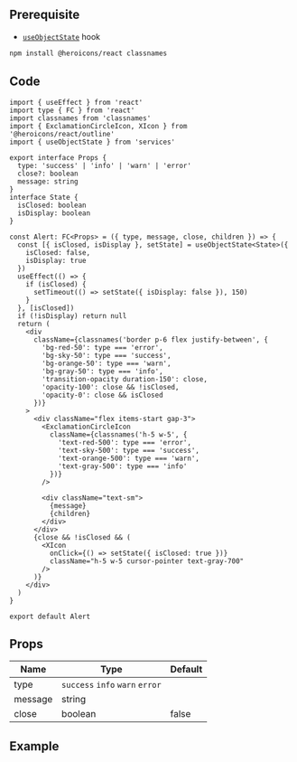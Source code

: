 
## Prerequisite

- [`useObjectState`](/docs/hooks/useObjectState) hook

```bash npm2yarn
npm install @heroicons/react classnames
```

## Code

```tsx title="components/Alert/index.tsx"
import { useEffect } from 'react'
import type { FC } from 'react'
import classnames from 'classnames'
import { ExclamationCircleIcon, XIcon } from '@heroicons/react/outline'
import { useObjectState } from 'services'

export interface Props {
  type: 'success' | 'info' | 'warn' | 'error'
  close?: boolean
  message: string
}
interface State {
  isClosed: boolean
  isDisplay: boolean
}

const Alert: FC<Props> = ({ type, message, close, children }) => {
  const [{ isClosed, isDisplay }, setState] = useObjectState<State>({
    isClosed: false,
    isDisplay: true
  })
  useEffect(() => {
    if (isClosed) {
      setTimeout(() => setState({ isDisplay: false }), 150)
    }
  }, [isClosed])
  if (!isDisplay) return null
  return (
    <div
      className={classnames('border p-6 flex justify-between', {
        'bg-red-50': type === 'error',
        'bg-sky-50': type === 'success',
        'bg-orange-50': type === 'warn',
        'bg-gray-50': type === 'info',
        'transition-opacity duration-150': close,
        'opacity-100': close && !isClosed,
        'opacity-0': close && isClosed
      })}
    >
      <div className="flex items-start gap-3">
        <ExclamationCircleIcon
          className={classnames('h-5 w-5', {
            'text-red-500': type === 'error',
            'text-sky-500': type === 'success',
            'text-orange-500': type === 'warn',
            'text-gray-500': type === 'info'
          })}
        />

        <div className="text-sm">
          {message}
          {children}
        </div>
      </div>
      {close && !isClosed && (
        <XIcon
          onClick={() => setState({ isClosed: true })}
          className="h-5 w-5 cursor-pointer text-gray-700"
        />
      )}
    </div>
  )
}

export default Alert
```

## Props

| Name                | Type                            | Default |
| ------------------- | ------------------------------- | ------- |
| type<Required />    | `success` `info` `warn` `error` |         |
| message<Required /> | string                          |         |
| close               | boolean                         | false   |

## Example

<Codesandbox name="alert" />
